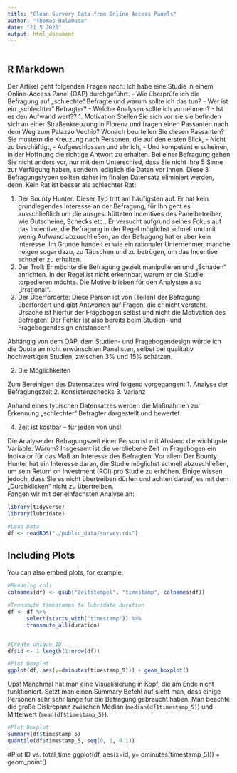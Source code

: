 ```yaml
---
title: "Clean Survery Data from Online Access Panels"
author: "Thomas Halamuda"
date: "21 5 2020"
output: html_document
---
```


```r

```

## R Markdown

Der Artikel geht folgenden Fragen nach: 
Ich habe eine Studie in einem Online-Access Panel (OAP) durchgeführt. 
-	Wie überprüfe ich die Befragung auf „schlechte“ Befragte und warum sollte ich das tun?
-	Wer ist ein „schlechter“ Befragter?
-	Welche Analysen sollte ich vornehmen?
-	Ist es den Aufwand wert??
1.	Motivation
Stellen Sie sich vor sie sie befinden sich an einer Straßenkreuzung in Florenz und fragen einen Passanten nach dem Weg zum Palazzo Vechio? Wonach beurteilen Sie diesen Passanten? Sie mustern die Kreuzung nach Personen, die auf den ersten Blick,
-	Nicht zu beschäftigt, 
-	Aufgeschlossen und ehrlich,
-	Und kompetent erscheinen,
in der Hoffnung die richtige Antwort zu erhalten. Bei einer Befragung gehen Sie nicht anders vor, nur mit dem Unterschied, dass Sie nicht Ihre 5 Sinne zur Verfügung haben, sondern lediglich die Daten vor Ihnen. Diese 3 Befragungstypen sollten daher im finalen Datensatz eliminiert werden, denn:  Kein Rat ist besser als schlechter Rat!

1.	Der Bounty Hunter: Dieser Typ tritt am häufigsten auf. Er hat kein grundlegendes Interesse an der Befragung, für Ihn geht es ausschließlich um die ausgeschütteten Incentives des Panelbetreiber, wie Gutscheine, Schecks etc..
Er versucht aufgrund seines Fokus auf das Incentive, die Befragung in der Regel möglichst schnell und mit wenig Aufwand abzuschließen, an der Befragung hat er aber kein Interesse.  Im Grunde handelt er wie ein rationaler Unternehmer, manche neigen sogar dazu, zu Täuschen und zu betrügen, um das Incentive schneller zu erhalten. 
2.	Der Troll: Er möchte die Befragung gezielt manipulieren und „Schaden“ anrichten. In der Regel ist nicht erkennbar, warum er die Studie torpedieren möchte. Die Motive blieben für den Analysten also „irrational“.
3.	Der Überforderte: Diese Person ist von (Teilen) der Befragung überfordert und gibt Antworten auf Fragen, die er nicht versteht. Ursache ist hierfür der Fragebogen selbst und nicht die Motivation des Befragten! Der Fehler ist also bereits beim Studien- und Fragebogendesign entstanden!

Abhängig von dem OAP, dem Studien- und Fragebogendesign würde ich die Quote an nicht erwünschten Panelisten, selbst bei qualitativ hochwertigen Studien, zwischen 3% und 15% schätzen. 



2.	Die Möglichkeiten

Zum Bereinigen des Datensatzes wird folgend vorgegangen: 
1.	Analyse der Befragungszeit
2.	Konsistenzchecks
3.	Varianz

Anhand eines typischen Datensatzes werden die Maßnahmen zur Erkennung „schlechter“ Befragter dargestellt und bewertet.


4.	Zeit ist kostbar – für jeden von uns!

Die Analyse der Befragungszeit einer Person ist mit Abstand die wichtigste Variable. Warum? Insgesamt ist die verbliebene Zeit im Fragebogen ein Indikator für das Maß an Interesse des Befragten. Vor allem Der Bounty Hunter hat ein Interesse daran, die Studie möglichst schnell abzuschließen, um sein Return on Investment (ROI) pro Studie zu erhöhen. Einige wissen jedoch, dass Sie es nicht übertreiben dürfen und achten darauf, es mit dem „Durchklicken“ nicht zu übertreiben.  
Fangen wir mit der einfachsten Analyse an: 






```r

library(tidyverse)
library(lubridate)

#Load Data
df <- readRDS("./public_data/survey.rds")

```

## Including Plots

You can also embed plots, for example:

```r
#Renaming cols
colnames(df) <- gsub("Zeitstempel", "timestamp", colnames(df))

#Transmute timestamps to lubridate duration
df <- df %>%
      select(starts_with("timestamp")) %>%
      transmute_all(duration)


#Create unique ID
df$id <- 1:length(1:nrow(df))
```

```r

#Plot Boxplot
ggplot(df, aes(y=dminutes(timestamp_5))) + geom_boxplot()
```

Ups! Manchmal hat man eine Visualisierung in Kopf, die am Ende nicht funktioniert. Setzt man einen Summary Befehl auf sieht man, dass einige Personen sehr sehr lange für die Befragung gebraucht haben. 
Man beachte die große Diskrepanz zwischen Median (``` median(df$timestamp_5)```) und Mittelwert (``` mean(df$timestamp_5)```).  
```r
#Plot Boxplot
summary(df$timestamp_5)
quantile(df$timestamp_5, seq(0, 1, 0.1))
```
#Plot ID vs. total_time
ggplot(df, aes(x=id, y= dminutes(timestamp_5))) + geom_point()
